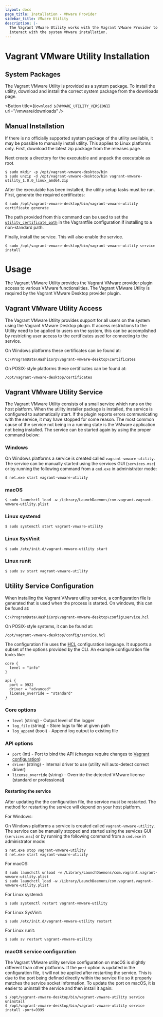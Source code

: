 ```yaml
---
layout: docs
page_title: Installation - VMware Provider
sidebar_title: VMware Utility
description: |-
  The Vagrant VMware Utility works with the Vagrant VMware Provider to
  interact with the system VMware installation.
---
```


# Vagrant VMware Utility Installation

## System Packages

The Vagrant VMware Utility is provided as a system package. To install the
utility, download and install the correct system package from the downloads
page.

<Button title={`Download ${VMWARE_UTILITY_VERSION}`} url="/vmware/downloads" />

## Manual Installation

If there is no officially supported system package of the utility available,
it may be possible to manually install utility. This applies to Linux platforms
only. First, download the latest zip package from the releases page.

Next create a directory for the executable and unpack the executable as
root.

```shell-session
$ sudo mkdir -p /opt/vagrant-vmware-desktop/bin
$ sudo unzip -d /opt/vagrant-vmware-desktop/bin vagrant-vmware-utility_1.0.0_linux_amd64.zip
```

After the executable has been installed, the utility setup tasks must be run. First,
generate the required certificates:

```shell-session
$ sudo /opt/vagrant-vmware-desktop/bin/vagrant-vmware-utility certificate generate
```

The path provided from this command can be used to set the [`utility_certificate_path`](/docs/vmware/configuration#utility_certificate_path) in the Vagrantfile
configuration if installing to a non-standard path.

Finally, install the service. This will also enable the service.

```shell-session
$ sudo /opt/vagrant-vmware-desktop/bin/vagrant-vmware-utility service install
```

# Usage

The Vagrant VMware Utility provides the Vagrant VMware provider plugin access
to various VMware functionalities. The Vagrant VMware Utility is required by
the Vagrant VMware Desktop provider plugin.

## Vagrant VMware Utility Access

The Vagrant VMware Utility provides support for all users on the system using
the Vagrant VMware Desktop plugin. If access restrictions to the Utility need
to be applied to users on the system, this can be accomplished by restricting
user access to the certificates used for connecting to the service.

On Windows platforms these certificates can be found at:

```text
C:\ProgramData\HashiCorp\vagrant-vmware-desktop\certificates
```

On POSIX-style platforms these certificates can be found at:

```text
/opt/vagrant-vmware-desktop/certificates
```

## Vagrant VMware Utility Service

The Vagrant VMware Utility consists of a small service which runs on the
host platform. When the utility installer package is installed, the service
is configured to automatically start. If the plugin reports errors communicating
with the service, it may have stopped for some reason. The most common cause of
the service not being in a running state is the VMware application not being
installed. The service can be started again by using the proper command below:

### Windows

On Windows platforms a service is created called `vagrant-vmware-utility`. The
service can be manually started using the services GUI (`services.msc`) or by
running the following command from a `cmd.exe` in administrator mode:

```shell-session
$ net.exe start vagrant-vmware-utility
```

### macOS

```shell-session
$ sudo launchctl load -w /Library/LaunchDaemons/com.vagrant.vagrant-vmware-utility.plist
```

### Linux systemd

```shell-session
$ sudo systemctl start vagrant-vmware-utility
```

### Linux SysVinit

```shell-session
$ sudo /etc/init.d/vagrant-vmware-utility start
```

### Linux runit

```shell-session
$ sudo sv start vagrant-vmware-utility
```

## Utility Service Configuration

When installing the Vagrant VMware utility service, a configuration file is generated
that is used when the process is started. On windows, this can be found at:

```text
C:\ProgramData\HashiCorp\vagrant-vmware-desktop\config\service.hcl
```

On POSIX-style systems, it can be found at:

```text
/opt/vagrant-vmware-desktop/config/service.hcl
```

The configuration file uses the [HCL](https://github.com/hashicorp/hcl) configuration
language. It supports a subset of the options provided by the CLI. An example configuration
file looks like:

```hcl
core {
  level = "info"
}

api {
  port = 9922
  driver = "advanced"
  license_override = "standard"
}
```

### Core options

- `level` (string) - Output level of the logger
- `log_file` (string) - Store logs to file at given path
- `log_append` (bool) - Append log output to existing file

### API options

- `port` (int) - Port to bind the API (changes require changes to [Vagrant configuration](/docs/providers/vmware/configuration#utility_port))
- `driver` (string) - Internal driver to use (utility will auto-detect correct driver)
- `license_override` (string) - Override the detected VMware license (standard or professional)

#### Restarting the service

After updating the the configuration file, the service must be restarted. The method
for restarting the service will depend on your host platform.

For Windows:

On Windows platforms a service is created called `vagrant-vmware-utility`. The
service can be manually stopped and started using the services GUI (`services.msc`) or by
running the following command from a `cmd.exe` in administrator mode:

```shell-session
$ net.exe stop vagrant-vmware-utility
$ net.exe start vagrant-vmware-utility
```

For macOS:

```shell-session
$ sudo launchctl unload -w /Library/LaunchDaemons/com.vagrant.vagrant-vmware-utility.plist
$ sudo launchctl load -w /Library/LaunchDaemons/com.vagrant.vagrant-vmware-utility.plist
```

For Linux systemd:

```shell-session
$ sudo systemctl restart vagrant-vmware-utility
```

For Linux SysVinit:

```shell-session
$ sudo /etc/init.d/vagrant-vmware-utility restart
```

For Linux runit:

```shell-session
$ sudo sv restart vagrant-vmware-utility
```

### macOS service configuration

The Vagrant VMware utility service configuration on macOS is slightly different
than other platforms. If the `port` option is updated in the configuration file,
it will not be applied after restarting the service. This is due to the port
being defined directly within the service file so it properly matches the service
socket information. To update the port on macOS, it is easier to uninstall the
service and then install it again:

```shell-session
$ /opt/vagrant-vmware-desktop/bin/vagrant-vmware-utility service uninstall
$ /opt/vagrant-vmware-desktop/bin/vagrant-vmware-utility service install -port=9999
```
